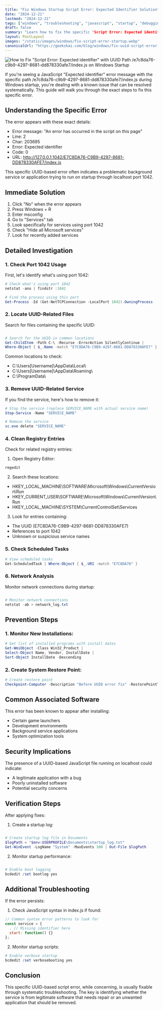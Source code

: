 ```yaml
---
title: "Fix Windows Startup Script Error: Expected Identifier Solution"
date: "2024-12-21"
lastmod: "2024-12-21"
tags: ["windows", "troubleshooting", "javascript", "startup", "debugging", "UUID error"]
draft: false
summary: "Learn how to fix the specific "Script Error: Expected identifier" error with UUID path /e7c8da76-c9b9-4297-8681-dd878330afe7/index.js that appears during Windows PC startup, with comprehensive solutions for all user levels."
layout: PostLayout
images: "/static/images/windows/fix-script-error-startup.webp"
canonicalUrl: "https://geekskai.com/blog/windows/fix-uuid-script-error-startup-expected-identifier/"
---
```


![How to Fix "Script Error: Expected identifier" with UUID Path /e7c8da76-c9b9-4297-8681-dd878330afe7/index.js on Windows Startup](/static/images/windows/fix-script-error-startup.png)

If you're seeing a JavaScript "Expected identifier" error message with the specific path /e7c8da76-c9b9-4297-8681-dd878330afe7/index.js during Windows startup, you're dealing with a known issue that can be resolved systematically. This guide will walk you through the exact steps to fix this specific error.

## Understanding the Specific Error

The error appears with these exact details:

- Error message: "An error has occurred in the script on this page"
- Line: 2
- Char: 203695
- Error: Expected identifier
- Code: 0
- URL: http://127.0.0.1:1042/E7C8DA76-C9B9-4297-8681-DD878330AFE7/index.js

This specific UUID-based error often indicates a problematic background service or application trying to run on startup through localhost port 1042.

## Immediate Solution

1. Click "No" when the error appears
2. Press Windows + R
3. Enter msconfig
4. Go to "Services" tab
5. Look specifically for services using port 1042
6. Check "Hide all Microsoft services"
7. Look for recently added services

## Detailed Investigation

### 1. Check Port 1042 Usage

First, let's identify what's using port 1042:

```powershell
# Check what's using port 1042
netstat -ano | findstr :1042

# Find the process using this port
Get-Process -Id (Get-NetTCPConnection -LocalPort 1042).OwningProcess
```

### 2. Locate UUID-Related Files

Search for files containing the specific UUID:

```powershell

# Search for the UUID in common locations
Get-ChildItem -Path C:\ -Recurse -ErrorAction SilentlyContinue |
Where-Object { $_.Name -match "E7C8DA76-C9B9-4297-8681-DD878330AFE7" }
```

Common locations to check:

- C:\Users[Username]\AppData\Local\
- C:\Users[Username]\AppData\Roaming\
- C:\ProgramData\

### 3. Remove UUID-Related Service

If you find the service, here's how to remove it:

```powershell
# Stop the service (replace SERVICE_NAME with actual service name)
Stop-Service -Name "SERVICE_NAME"

# Remove the service
sc.exe delete "SERVICE_NAME"
```

### 4. Clean Registry Entries

Check for related registry entries:

1. Open Registry Editor:

```powershell
regedit
```

2. Search these locations:

- HKEY_LOCAL_MACHINE\SOFTWARE\Microsoft\Windows\CurrentVersion\Run
- HKEY_CURRENT_USER\SOFTWARE\Microsoft\Windows\CurrentVersion\Run
- HKEY_LOCAL_MACHINE\SYSTEM\CurrentControlSet\Services

3. Look for entries containing:

- The UUID (E7C8DA76-C9B9-4297-8681-DD878330AFE7)
- References to port 1042
- Unknown or suspicious service names

### 5. Check Scheduled Tasks

```powershell
# View scheduled tasks
Get-ScheduledTask | Where-Object { $_.URI -match "E7C8DA76" }
```

### 6. Network Analysis

Monitor network connections during startup:

```powershell

# Monitor network connections
netstat -ab > network_log.txt
```

## Prevention Steps

### 1. Monitor New Installations:

```powershell
# Get list of installed programs with install dates
Get-WmiObject -Class Win32_Product |
Select-Object Name, Vendor, InstallDate |
Sort-Object InstallDate -Descending
```

### 2. Create System Restore Point:

```powershell
# Create restore point
Checkpoint-Computer -Description "Before UUID error fix" -RestorePointType "MODIFY_SETTINGS"
```

## Common Associated Software

This error has been known to appear after installing:

- Certain game launchers
- Development environments
- Background service applications
- System optimization tools

## Security Implications

The presence of a UUID-based JavaScript file running on localhost could indicate:

- A legitimate application with a bug
- Poorly uninstalled software
- Potential security concerns

## Verification Steps

After applying fixes:

1. Create a startup log:

```powershell

# Create startup log file in Documents
$logPath = "$env:USERPROFILE\Documents\startup_log.txt"
Get-WinEvent -LogName "System" -MaxEvents 100 | Out-File $logPath
```

2. Monitor startup performance:

```powershell

# Enable boot logging
bcdedit /set bootlog yes

```

## Additional Troubleshooting

If the error persists:

1. Check JavaScript syntax in index.js if found:

```javascript
// Common syntax error patterns to look for
const service = {
  . // Missing identifier here
  start: function() {}
};
```

2. Monitor startup scripts:

```powershell
# Enable verbose startup
bcdedit /set verbosebooting yes
```

## Conclusion

This specific UUID-based script error, while concerning, is usually fixable through systematic troubleshooting. The key is identifying whether the service is from legitimate software that needs repair or an unwanted application that should be removed.
